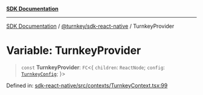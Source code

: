 [**SDK Documentation**](../../../README.mdx)

***

[SDK Documentation](../../../packages.mdx) / [@turnkey/sdk-react-native](../README.mdx) / TurnkeyProvider

# Variable: TurnkeyProvider

> `const` **TurnkeyProvider**: `FC`\<\{ `children`: `ReactNode`; `config`: [`TurnkeyConfig`](../interfaces/TurnkeyConfig.mdx); \}\>

Defined in: [sdk-react-native/src/contexts/TurnkeyContext.tsx:99](https://github.com/tkhq/sdk/blob/e1b1a69bdd608320aaf03cc2dbbf68dc0c52b28d/packages/sdk-react-native/src/contexts/TurnkeyContext.tsx#L99)
